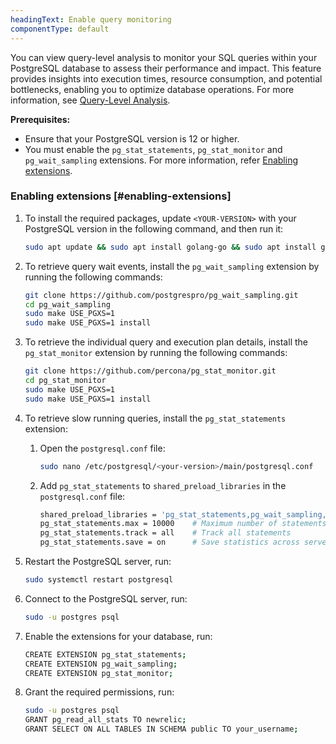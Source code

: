 ```yaml
---
headingText: Enable query monitoring
componentType: default
---
```



You can view query-level analysis to monitor your SQL queries within your PostgreSQL database to assess their performance and impact. This feature provides insights into execution times, resource consumption, and potential bottlenecks, enabling you to optimize database operations. For more information, see [Query-Level Analysis](#).

**Prerequisites:**

* Ensure that your PostgreSQL version is 12 or higher.
* You must enable the `pg_stat_statements`, `pg_stat_monitor` and `pg_wait_sampling` extensions. For more information, refer [Enabling extensions](#enabling-extensions).


### Enabling extensions [#enabling-extensions]

1. To install the required packages, update `<YOUR-VERSION>` with your PostgreSQL version in the following command, and then run it:

    ```bash
    sudo apt update && sudo apt install golang-go && sudo apt install gcc && sudo apt install make && sudo apt-get install postgresql-server-dev-<YOUR-VERSION>
    ```

2. To retrieve query wait events, install the `pg_wait_sampling` extension by running the following commands:

    ```bash
    git clone https://github.com/postgrespro/pg_wait_sampling.git 
    cd pg_wait_sampling
    sudo make USE_PGXS=1
    sudo make USE_PGXS=1 install
    ```

3. To retrieve the individual query and execution plan details, install the `pg_stat_monitor` extension by running the following commands:

    ```bash
    git clone https://github.com/percona/pg_stat_monitor.git 
    cd pg_stat_monitor
    sudo make USE_PGXS=1
    sudo make USE_PGXS=1 install 
    ```

4. To retrieve slow running queries, install the `pg_stat_statements` extension:

    1. Open the `postgresql.conf` file:

        ```bash
        sudo nano /etc/postgresql/<your-version>/main/postgresql.conf
        ```

    2. Add `pg_stat_statements` to `shared_preload_libraries` in the `postgresql.conf` file:

        ```bash
        shared_preload_libraries = 'pg_stat_statements,pg_wait_sampling,pg_stat_monitor'
        pg_stat_statements.max = 10000    # Maximum number of statements tracked
        pg_stat_statements.track = all    # Track all statements
        pg_stat_statements.save = on      # Save statistics across server restarts
        ```

5. Restart the PostgreSQL server, run:

    ```bash
    sudo systemctl restart postgresql
    ```

6. Connect to the PostgreSQL server, run:

    ```bash
    sudo -u postgres psql
    ```

7. Enable the extensions for your database, run:

    ```bash
    CREATE EXTENSION pg_stat_statements;
    CREATE EXTENSION pg_wait_sampling;
    CREATE EXTENSION pg_stat_monitor;
    ```

8. Grant the required permissions, run:

    ```bash
    sudo -u postgres psql
    GRANT pg_read_all_stats TO newrelic;
    GRANT SELECT ON ALL TABLES IN SCHEMA public TO your_username;
    ```